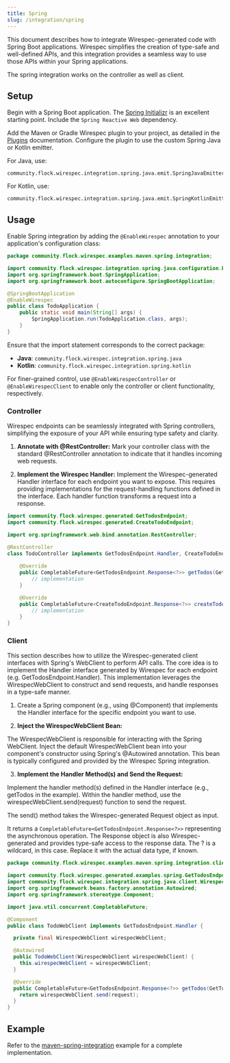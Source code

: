 ```yaml
---
title: Spring
slug: /integration/spring
---
```



This document describes how to integrate Wirespec-generated code with Spring Boot applications.  Wirespec simplifies the creation of type-safe and well-defined APIs, and this integration provides a seamless way to use those APIs within your Spring applications.

The spring integration works on the controller as well as client.

## Setup

Begin with a Spring Boot application. The [Spring Initializr](https://start.spring.io/) is an excellent starting point. Include the `Spring Reactive Web` dependency.

Add the Maven or Gradle Wirespec plugin to your project, as detailed in the [Plugins](/docs/plugins) documentation.  Configure the plugin to use the custom Spring Java or Kotlin emitter.

For Java, use: 

```
community.flock.wirespec.integration.spring.java.emit.SpringJavaEmitter
```

For Kotlin, use:

```
community.flock.wirespec.integration.spring.java.emit.SpringKotlinEmitter
```

## Usage

Enable Spring integration by adding the `@EnableWirespec` annotation to your application's configuration class:


```java
package community.flock.wirespec.examples.maven.spring.integration;

import community.flock.wirespec.integration.spring.java.configuration.EnableWirespec;
import org.springframework.boot.SpringApplication;
import org.springframework.boot.autoconfigure.SpringBootApplication;

@SpringBootApplication
@EnableWirespec
public class TodoApplication {
    public static void main(String[] args) {
        SpringApplication.run(TodoApplication.class, args);
    }
}

```

Ensure that the import statement corresponds to the correct package:

*   **Java**: `community.flock.wirespec.integration.spring.java`
*   **Kotlin**: `community.flock.wirespec.integration.spring.kotlin`

For finer-grained control, use `@EnableWirespecController` or `@EnableWirespecClient` to enable only the controller or client functionality, respectively.

### Controller

Wirespec endpoints can be seamlessly integrated with Spring controllers, simplifying the exposure of your API while ensuring type safety and clarity.

1. **Annotate with @RestController:** Mark your controller class with the standard @RestController annotation to indicate that it handles incoming web requests.

2. **Implement the Wirespec Handler:** Implement the Wirespec-generated Handler interface for each endpoint you want to expose. This requires providing implementations for the request-handling functions defined in the interface. Each handler function transforms a request into a response.

```java
import community.flock.wirespec.generated.GetTodosEndpoint;
import community.flock.wirespec.generated.CreateTodoEndpoint;

import org.springframework.web.bind.annotation.RestController;

@RestController
class TodoController implements GetTodosEndpoint.Handler, CreateTodoEndpoint.Handler {
    
    @Override
    public CompletableFuture<GetTodosEndpoint.Response<?>> getTodos(GetTodosEndpoint.Request request) {
        // implementation
    }

    @Override
    public CompletableFuture<CreateTodoEndpoint.Response<?>> createTodo(CreateTodoEndpoint.Request request) {
        // implementation
    }
}
```

### Client

This section describes how to utilize the Wirespec-generated client interfaces with Spring's WebClient to perform API calls. The core idea is to implement the Handler interface generated by Wirespec for each endpoint (e.g. GetTodosEndpoint.Handler). This implementation leverages the WirespecWebClient to construct and send requests, and handle responses in a type-safe manner.

1. Create a Spring component (e.g., using @Component) that implements the Handler interface for the specific endpoint you want to use.

2. **Inject the WirespecWebClient Bean:** 

The WirespecWebClient is responsible for interacting with the Spring WebClient. Inject the default WirespecWebClient bean into your component's constructor using Spring's @Autowired annotation. This bean is typically configured and provided by the Wirespec Spring integration.

3. **Implement the Handler Method(s) and Send the Request:**

Implement the handler method(s) defined in the Handler interface (e.g., getTodos in the example). Within the handler method, use the wirespecWebClient.send(request) function to send the request.

The send() method takes the Wirespec-generated Request object as input.

It returns a `CompletableFuture<GetTodosEndpoint.Response<?>>` representing the asynchronous operation. The Response object is also Wirespec-generated and provides type-safe access to the response data. The ? is a wildcard, in this case. Replace it with the actual data type, if known.

```java
package community.flock.wirespec.examples.maven.spring.integration.client;

import community.flock.wirespec.generated.examples.spring.GetTodosEndpoint;
import community.flock.wirespec.integration.spring.java.client.WirespecWebClient;
import org.springframework.beans.factory.annotation.Autowired;
import org.springframework.stereotype.Component;

import java.util.concurrent.CompletableFuture;

@Component
public class TodoWebClient implements GetTodosEndpoint.Handler {

  private final WirespecWebClient wirespecWebClient;

  @Autowired
  public TodoWebClient(WirespecWebClient wirespecWebClient) {
    this.wirespecWebClient = wirespecWebClient;
  }

  @Override
  public CompletableFuture<GetTodosEndpoint.Response<?>> getTodos(GetTodosEndpoint.Request request) {
    return wirespecWebClient.send(request);
  }
}
```

## Example

Refer to the [maven-spring-integration](https://github.com/flock-community/wirespec/tree/master/examples/maven-spring-integration) example for a complete implementation.




